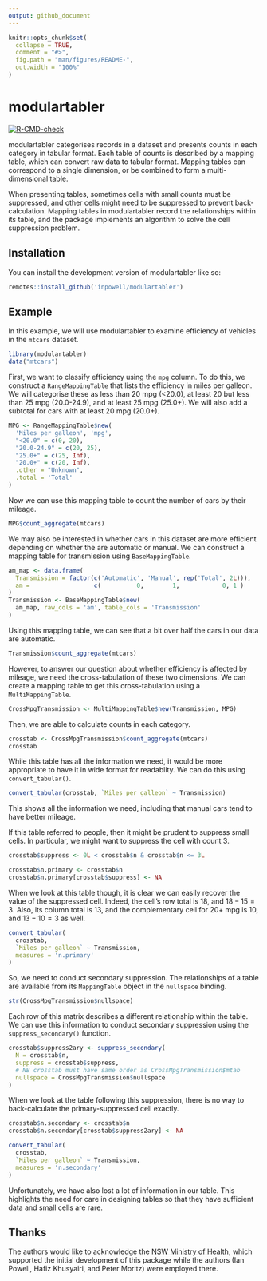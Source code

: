 ```yaml
---
output: github_document
---
```


<!-- README.md is generated from README.Rmd. Please edit that file -->

```r
knitr::opts_chunk$set(
  collapse = TRUE,
  comment = "#>",
  fig.path = "man/figures/README-",
  out.width = "100%"
)
```

# modulartabler

<!-- badges: start -->
[![R-CMD-check](https://github.com/inpowell/modulartabler/actions/workflows/R-CMD-check.yaml/badge.svg)](https://github.com/inpowell/modulartabler/actions/workflows/R-CMD-check.yaml)
<!-- badges: end -->

modulartabler categorises records in a dataset and presents counts in each category in tabular format. Each table of counts is described by a mapping table, which can convert raw data to tabular format. Mapping tables can correspond to a single dimension, or be combined to form a multi-dimensional table.

When presenting tables, sometimes cells with small counts must be suppressed, and other cells might need to be suppressed to prevent back-calculation. Mapping tables in modulartabler record the relationships within its table, and the package implements an algorithm to solve the cell suppression problem.

## Installation

You can install the development version of modulartabler like so:

``` r
remotes::install_github('inpowell/modulartabler')
```

## Example

In this example, we will use modulartabler to examine efficiency of vehicles in the `mtcars` dataset.

```r
library(modulartabler)
data("mtcars")
```

First, we want to classify efficiency using the `mpg` column. To do this, we construct a `RangeMappingTable` that lists the efficiency in miles per galleon. We will categorise these as less than 20 mpg (<20.0), at least 20 but less than 25 mpg (20.0-24.9), and at least 25 mpg (25.0+). We will also add a subtotal for cars with at least 20 mpg (20.0+).

```r
MPG <- RangeMappingTable$new(
  'Miles per galleon', 'mpg',
  "<20.0" = c(0, 20),
  "20.0-24.9" = c(20, 25),
  "25.0+" = c(25, Inf),
  "20.0+" = c(20, Inf),
  .other = "Unknown",
  .total = 'Total'
)  
```

Now we can use this mapping table to count the number of cars by their mileage.

```r
MPG$count_aggregate(mtcars)
```

We may also be interested in whether cars in this dataset are more efficient depending on whether the are automatic or manual. We can construct a mapping table for transmission using `BaseMappingTable`.

```r
am_map <- data.frame(
  Transmission = factor(c('Automatic', 'Manual', rep('Total', 2L))),
  am =                  c(          0,        1,            0, 1 )
)
Transmission <- BaseMappingTable$new(
  am_map, raw_cols = 'am', table_cols = 'Transmission'
)
```

Using this mapping table, we can see that a bit over half the cars in our data are automatic.

```r
Transmission$count_aggregate(mtcars)
```

However, to answer our question about whether efficiency is affected by mileage, we need the cross-tabulation of these two dimensions. We can create a mapping table to get this cross-tabulation using a `MultiMappingTable`.

```r
CrossMpgTransmission <- MultiMappingTable$new(Transmission, MPG)
```

Then, we are able to calculate counts in each category.

```r
crosstab <- CrossMpgTransmission$count_aggregate(mtcars)
crosstab
```

While this table has all the information we need, it would be more appropriate to have it in wide format for readablity. We can do this using `convert_tabular()`.

```r
convert_tabular(crosstab, `Miles per galleon` ~ Transmission)
```

This shows all the information we need, including that manual cars tend to have better mileage.

If this table referred to people, then it might be prudent to suppress small cells. In particular, we might want to suppress the cell with count 3.

```r
crosstab$suppress <- 0L < crosstab$n & crosstab$n <= 3L

crosstab$n.primary <- crosstab$n
crosstab$n.primary[crosstab$suppress] <- NA
```

When we look at this table though, it is clear we can easily recover the value of the suppressed cell. Indeed, the cell's row total is 18, and $18 - 15 = 3$. Also, its column total is 13, and the complementary cell for 20+ mpg is 10, and $13 - 10 = 3$ as well.

```r
convert_tabular(
  crosstab,
  `Miles per galleon` ~ Transmission,
  measures = 'n.primary'
)
```

So, we need to conduct secondary suppression. The relationships of a table are available from its `MappingTable` object in the `nullspace` binding.

```r
str(CrossMpgTransmission$nullspace)
```

Each row of this matrix describes a different relationship within the table. We can use this information to conduct secondary suppression using the `suppress_secondary()` function.

```r
crosstab$suppress2ary <- suppress_secondary(
  N = crosstab$n,
  suppress = crosstab$suppress,
  # NB crosstab must have same order as CrossMpgTransmission$mtab 
  nullspace = CrossMpgTransmission$nullspace
)
```

When we look at the table following this suppression, there is no way to back-calculate the primary-suppressed cell exactly.

```r
crosstab$n.secondary <- crosstab$n
crosstab$n.secondary[crosstab$suppress2ary] <- NA

convert_tabular(
  crosstab,
  `Miles per galleon` ~ Transmission,
  measures = 'n.secondary'
)
```

Unfortunately, we have also lost a lot of information in our table. This highlights the need for care in designing tables so that they have sufficient data and small cells are rare.

## Thanks

The authors would like to acknowledge the [NSW Ministry of Health](https://www.health.nsw.gov.au/), which supported the initial development of this package while the authors (Ian Powell, Hafiz Khusyairi, and Peter Moritz) were employed there.
